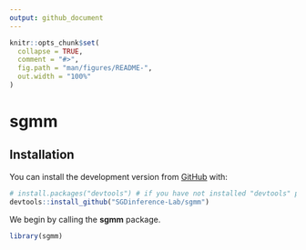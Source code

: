 ```yaml
---
output: github_document
---
```


<!-- README.md is generated from README.Rmd. Please edit that file -->

```r
knitr::opts_chunk$set(
  collapse = TRUE,
  comment = "#>",
  fig.path = "man/figures/README-",
  out.width = "100%"
)
```

# sgmm

<!-- badges: start -->
<!--
[![R-CMD-check](https://github.com/SGDinference-Lab/SGDinference/workflows/R-CMD-check/badge.svg)](https://github.com/SGDinference-Lab/SGDinference/actions)
[![codecov](https://codecov.io/gh/SGDinference-Lab/SGDinference/branch/master/graph/badge.svg?token=YTBY15IXEP)](https://app.codecov.io/gh/SGDinference-Lab/SGDinference)
-->
<!-- badges: end -->

<!-- Gentle introduction TO BE ADDED 
__SGDinference__ is an R package that provides estimation and inference methods for large-scale mean and quantile regression models via stochastic (sub-)gradient descent (S-subGD) algorithms. The inference procedure handles cross-sectional data sequentially: 

  (i) updating the parameter estimate with each incoming "new observation", 
  (ii) aggregating it as a Polyak-Ruppert average, and 
  (iii) computing an asymptotically pivotal statistic for inference through random scaling.

The methodology used in the SGDinference package is described in detail in the following papers:

- Lee, S., Liao, Y., Seo, M.H. and Shin, Y., 2022. Fast and robust online inference with stochastic gradient descent via random scaling. In _Proceedings of the AAAI Conference on Artificial Intelligence_ (Vol. 36, No. 7, pp. 7381-7389).
<https://doi.org/10.1609/aaai.v36i7.20701>.

- Lee, S., Liao, Y., Seo, M.H. and Shin, Y., 2023. Fast Inference for Quantile Regression with Tens of Millions of Observations. 	arXiv:2209.14502 [econ.EM] <https://doi.org/10.48550/arXiv.2209.14502>.
-->

## Installation

You can install the development version from  [GitHub](https://github.com/) with:

``` r
# install.packages("devtools") # if you have not installed "devtools" package
devtools::install_github("SGDinference-Lab/sgmm")
```

We begin by calling the **sgmm** package.

```r
library(sgmm)
```

